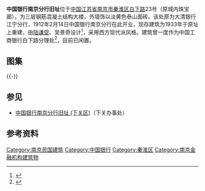 {{文物保护单位
| 级别 = 市县级
| 省名 = 江苏省
| 市/县名 = 南京市
| 图片 = 
| 名称 = 中国银行南京分行旧址
| 编号 = 3-88
| 分类 = 近现代重要史迹及代表性建筑
| 所在 = [[秦淮区|秦淮区]]白下路23号
| 时代 = 1933年
| 登录 = 2006年6月
}}
'''中国银行南京分行旧址'''位于[[中国|中国]][[江苏省|江苏省]][[南京市|南京市]][[秦淮区|秦淮区]][[白下路|白下路]]23号（原城内珠宝廊），为三层钢筋混凝土结构大楼，外墙饰以淡黄色泰山面砖。该处原为大清银行江宁分行，1912年2月14日中国银行南京分行在此开业，现存建筑为1933年于原址上重建，由[[陆谦受|陆谦受]]、吴景奇设计<ref>{{cite web|url=http://roll.sohu.com/20120214/n334631387.shtml|title=《情定钟山：含苞风雨金玫瑰》|accessdate=2012-02-25|work=苏仲醒|publisher=南京日报|archive-date=2019-01-24|archive-url=https://web.archive.org/web/20190124020925/http://roll.sohu.com/20120214/n334631387.shtml|dead-url=no}}</ref>，采用西方现代派风格。建筑曾一度作为中国工商银行白下路分理处<ref>{{cite book |author=刘先觉、张复合等|title=《中国近代建筑总览-南京篇》|year=1992|publisher=中国建筑工业出版社|location=北京|isbn=7112014697}}</ref>，目前已闲置。
== 图集 ==
{{multiple image
| align  = left
| image1 = Former Bank of China in Nanjing Baixia District 02 2012-02.JPG
| width1 = 260
| caption1 = 西南侧
| image2 = Former Bank of China in Nanjing Baixia District 2012-02.JPG
| width2 = 260
| caption2 = 南侧
| image3 = Former Bank of China in Nanjing Baixia District 01 2012-02.JPG
| width3 = 260
| caption3 = 东南侧（以上均为2012年2月）
}}
{{-}}
==参见==
*[[中国银行南京分行旧址_(下关区)|中国银行南京分行旧址 (下关区)]]（下关办事处）
==参考资料==
{{Reflist}}
{{nanjing-stub}}
{{Commons category|Former Bank of China in Nanjing}}

{{中国银行}}
{{南京民国建筑}}

{{DEFAULTSORT:Z}}
[[Category:南京民国建筑|Category:南京民国建筑]]
[[Category:中国银行|Category:中国银行]]
[[Category:秦淮区|Category:秦淮区]]
[[Category:南京金融机构建筑物|Category:南京金融机构建筑物]]